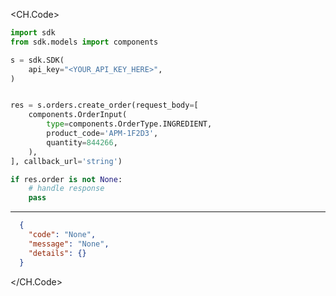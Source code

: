 
<CH.Code>
```python CreateOrder.py
import sdk
from sdk.models import components

s = sdk.SDK(
    api_key="<YOUR_API_KEY_HERE>",
)


res = s.orders.create_order(request_body=[
    components.OrderInput(
        type=components.OrderType.INGREDIENT,
        product_code='APM-1F2D3',
        quantity=844266,
    ),
], callback_url='string')

if res.order is not None:
    # handle response
    pass
```
---

```json Example Response
  {
    "code": "None",
    "message": "None",
    "details": {}
  }
```
</CH.Code>
